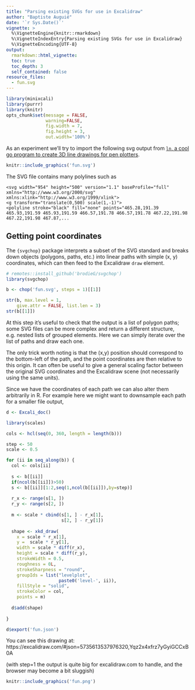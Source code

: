 ```yaml
---
title: "Parsing existing SVGs for use in Excalidraw"
author: "Baptiste Auguié"
date: '`r Sys.Date()`'
vignette: >
  %\VignetteEngine{knitr::rmarkdown}
  %\VignetteIndexEntry{Parsing existing SVGs for use in Excalidraw}
  %\VignetteEncoding{UTF-8}
output:
  rmarkdown::html_vignette:
  toc: true
  toc_depth: 3
  self_contained: false
resource_files:
  - fun.svg
---
```


```r
library(minixcali)
library(purrr)
library(knitr)
opts_chunk$set(message = FALSE, 
               warning=FALSE,
               fig.width = 7,
               fig.height = 3, 
               out.width='100%')

```

As an experiment we'll try to import the following svg output from [`ln`, a cool go program to create 3D line drawings for pen plotters](https://github.com/fogleman/ln).

```r
knitr::include_graphics('fun.svg')
```

The SVG file contains many polylines such as

```
<svg width="954" height="500" version="1.1" baseProfile="full" xmlns="http://www.w3.org/2000/svg" xmlns:xlink="http://www.w3.org/1999/xlink">
<g transform="translate(0,500) scale(1,-1)">
<polyline stroke="black" fill="none" points="465.28,191.39 465.93,191.59 465.93,191.59 466.57,191.78 466.57,191.78 467.22,191.98 467.22,191.98 467.87,...
```

## Getting point coordinates

The `{svgchop}` package interprets a subset of the SVG standard and breaks down objects (polygons, paths, etc.) into linear paths with simple (x, y) coordinates, which can then feed to the Excalidraw `draw` element. 


```r
# remotes::install_github('brodieG/svgchop')
library(svgchop)

b <- chop('fun.svg', steps = 1)[[1]]

str(b, max.level = 1, 
    give.attr = FALSE, list.len = 3)
str(b[[1]])
```

At this step it's useful to check that the output is a list of polygon paths; some SVG files can be more complex and return a different structure, e.g. nested lists of grouped elements. Here we can simply iterate over the list of paths and draw each one.

The only trick worth noting is that the (x,y) position should correspond to the bottom-left of the path, and the point coordinates are then relative to this origin. It can often be useful to give a general scaling factor between the original SVG coordinates and the Excalidraw scene (not necessarily using the same units).

Since we have the coordinates of each path we can also alter them arbitrarily in R. For example here we might want to downsample each path for a smaller file output,

```r
d <- Excali_doc()

library(scales)

cols <- hcl(seq(0, 360, length = length(b)))

step <- 50
scale <- 0.5

for (ii in seq_along(b)) {
  col <- cols[ii]
  
  s <- b[[ii]]
  if(ncol(b[[ii]])>50)
  s <- b[[ii]][1:2,seq(1,ncol(b[[ii]]),by=step)]
  
  r_x <- range(s[1, ])
  r_y <- range(s[2, ])
  
  m <- scale * cbind(s[1, ] - r_x[1], 
                     s[2, ] - r_y[1])
  
  shape <- xkd_draw(
    x = scale * r_x[1],
    y =  scale * r_y[1],
    width = scale * diff(r_x),
    height = scale * diff(r_y),
    strokeWidth = 0.5,
    roughness = 0L,
    strokeSharpness = "round",
    groupIds = list("levelplot", 
                    paste0('level-', ii)),
    fillStyle = "solid",
    strokeColor = col,
    points = m)
  
  d$add(shape)
  
}

d$export('fun.json')
```


You can see this drawing at:  https://excalidraw.com/#json=5735613537976320,Yqz2x4xfrz7yGyiGCCxB0A

(with step=1 the output is quite big for excalidraw.com to handle, and the browser may become a bit sluggish)

```r
knitr::include_graphics('fun.png')
```

